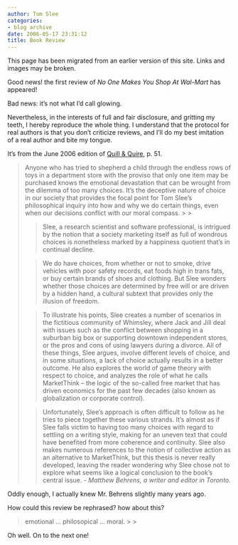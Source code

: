 ```yaml
---
author: Tom Slee
categories:
- blog archive
date: 2006-05-17 23:31:12
title: Book Review
---
```


::: {.callout-note}

This page has been migrated from an earlier version of this site. 
Links and images may be broken.

:::



				

Good news! the first review of _No One Makes You Shop At Wal-Mart_ has appeared!




Bad news: it's not what I'd call glowing. 




Nevertheless, in the interests of full and fair disclosure, and gritting my teeth, I hereby reproduce the whole thing. I understand that the protocol for real authors is that you don't criticize reviews, and I'll do my best imitation of a real author and bite my tongue.




It's from the June 2006 edition of [Quill & Quire](http://www.quillandquire.com/), p. 51.

<blockquote>Anyone who has tried to shepherd a child through the endless rows of toys in a department store with the proviso that only one item may be purchased knows the emotional devastation that can be wrought from the dilemma of too many choices. It's the deceptive nature of choice in our society that provides the focal point for Tom Slee's philosophical inquiry into how and why we do certain things, even when our decisions conflict with our moral compass.
> 
> 

> 
> Slee, a research scientist and software professional, is intrigued by the notion that a society marketing itself as full of wondrous choices is nonetheless marked by a happiness quotient that's in continual decline. 
> 
> 

> 
> We do have choices, from whether or not to smoke, drive vehicles with poor safety records, eat foods high in trans fats, or buy certain brands of shoes and clothing. But Slee wonders whether those choices are determined by free will or are driven by a hidden hand, a cultural subtext that provides only the illusion of freedom.
> 
> 

> 
> To illustrate his points, Slee creates a number of scenarios in the fictitious community of Whimsley, where Jack and Jill deal with issues such as the conflict between shopping in a suburban big box or supporting downtown independent stores, or the pros and cons of using lawyers during a divorce. All of these things, Slee argues, involve different levels of choice, and in some situations, a lack of choice actually results in a better outcome. He also explores the world of game theory with respect to choice, and analyzes the role of what he calls MarketThink -- the logic of the so-called free market that has driven economics for the past few decades (also known as globalization or corporate control).
> 
> 

> 
> Unfortunately, Slee's approach is often difficult to follow as he tries to piece together these various strands. It's almost as if Slee falls victim to having too many choices with regard to settling on a writing style, making for an uneven text that could have benefited from more coherence and continuity. Slee also makes numerous references to the notion of collective action as an alternative to MarketThink, but this thesis is never really developed, leaving the reader wondering why Slee chose not to explore what seems like a logical conclusion to the book's central issue. - _Matthew Behrens, a writer and editor in Toronto._
> 
> </blockquote>

Oddly enough, I actually knew Mr. Behrens slightly many years ago. 




How could this review be rephrased? how about this?

<blockquote>emotional ... philosopical ... moral.
> 
> </blockquote>

Oh well. On to the next one!


		
